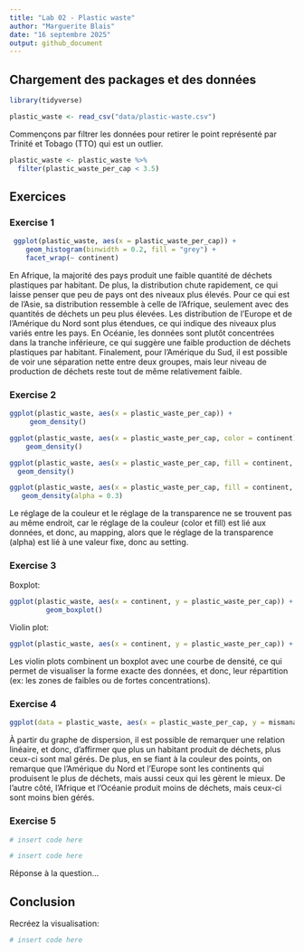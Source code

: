 ```yaml
---
title: "Lab 02 - Plastic waste"
author: "Marguerite Blais"
date: "16 septembre 2025"
output: github_document
---
```


## Chargement des packages et des données

```r
library(tidyverse) 
```

```r
plastic_waste <- read_csv("data/plastic-waste.csv")
```

Commençons par filtrer les données pour retirer le point représenté par Trinité et Tobago (TTO) qui est un outlier.

```r
plastic_waste <- plastic_waste %>%
  filter(plastic_waste_per_cap < 3.5)
```


## Exercices

### Exercise 1

```r
 ggplot(plastic_waste, aes(x = plastic_waste_per_cap)) +
    geom_histogram(binwidth = 0.2, fill = "grey") +
    facet_wrap(~ continent)
```

En Afrique, la majorité des pays produit une faible quantité de déchets plastiques par habitant. De plus, la distribution chute rapidement, ce qui laisse penser que peu de pays ont des niveaux plus élevés. Pour ce qui est de l'Asie, sa distribution ressemble à celle de l'Afrique, seulement avec des quantités de déchets un peu plus élevées. Les distribution de l'Europe et de l'Amérique du Nord sont plus étendues, ce qui indique des niveaux plus variés entre les pays. En Océanie, les données sont plutôt concentrées dans la tranche inférieure, ce qui suggère une faible production de déchets plastiques par habitant. Finalement, pour l'Amérique du Sud, il est possible de voir une séparation nette entre deux groupes, mais leur niveau de production de déchets reste tout de même relativement faible.

### Exercise 2

```r
ggplot(plastic_waste, aes(x = plastic_waste_per_cap)) +
     geom_density()

ggplot(plastic_waste, aes(x = plastic_waste_per_cap, color = continent)) +
    geom_density()

ggplot(plastic_waste, aes(x = plastic_waste_per_cap, fill = continent, color = continent)) +
  geom_density()

ggplot(plastic_waste, aes(x = plastic_waste_per_cap, fill = continent, color = continent)) +
   geom_density(alpha = 0.3)
```

Le réglage de la couleur et le réglage de la transparence ne se trouvent pas au même endroit, car le réglage de la couleur (color et fill) est lié aux données, et donc, au mapping, alors que le réglage de la transparence (alpha) est lié à une valeur fixe, donc au setting.


### Exercise 3

Boxplot:

```r
ggplot(plastic_waste, aes(x = continent, y = plastic_waste_per_cap)) +
         geom_boxplot()
```

Violin plot:

```r
ggplot(plastic_waste, aes(x = continent, y = plastic_waste_per_cap)) + geom_violin()
```

Les violin plots combinent un boxplot avec une courbe de densité, ce qui permet de visualiser la forme exacte des données, et donc, leur répartition (ex: les zones de faibles ou de fortes concentrations).


### Exercise 4

```r
ggplot(data = plastic_waste, aes(x = plastic_waste_per_cap, y = mismanaged_plastic_waste_per_cap, color = continent)) + geom_point()

```

À partir du graphe de dispersion, il est possible de remarquer une relation linéaire, et donc, d'affirmer que plus un habitant produit de déchets, plus ceux-ci sont mal gérés. De plus, en se fiant à la couleur des points, on remarque que l'Amérique du Nord et l'Europe sont les continents qui produisent le plus de déchets, mais aussi ceux qui les gèrent le mieux. De l'autre côté, l'Afrique et l'Océanie produit moins de déchets, mais ceux-ci sont moins bien gérés.


### Exercise 5

```r
# insert code here
```

```r
# insert code here
```

Réponse à la question...

## Conclusion

Recréez la visualisation:

```r
# insert code here
```
